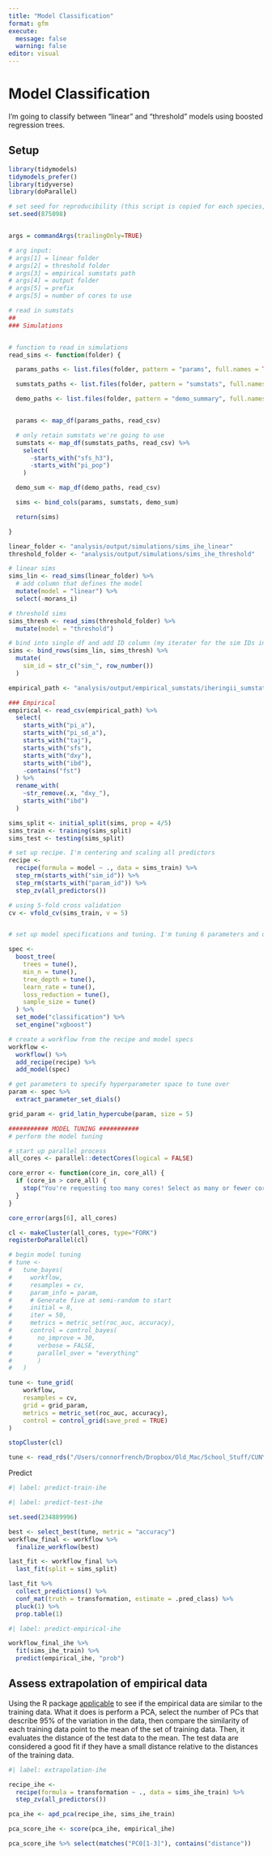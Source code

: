 ```yaml
---
title: "Model Classification"
format: gfm
execute:
  message: false
  warning: false
editor: visual
---
```


# Model Classification

I'm going to classify between "linear" and "threshold" models using boosted regression trees.

## Setup

```r
library(tidymodels)
tidymodels_prefer()
library(tidyverse)
library(doParallel)

# set seed for reproducibility (this script is copied for each species, so the seeds are retained for each species)
set.seed(875098)


args = commandArgs(trailingOnly=TRUE)

# arg input:
# args[1] = linear folder
# args[2] = threshold folder
# args[3] = empirical sumstats path
# args[4] = output folder
# args[5] = prefix
# args[5] = number of cores to use

# read in sumstats
##
### Simulations


# function to read in simulations
read_sims <- function(folder) {

  params_paths <- list.files(folder, pattern = "params", full.names = TRUE)

  sumstats_paths <- list.files(folder, pattern = "sumstats", full.names = TRUE)

  demo_paths <- list.files(folder, pattern = "demo_summary", full.names = TRUE)


  params <- map_df(params_paths, read_csv)

  # only retain sumstats we're going to use
  sumstats <- map_df(sumstats_paths, read_csv) %>%
    select(
      -starts_with("sfs_h3"),
      -starts_with("pi_pop")
    )

  demo_sum <- map_df(demo_paths, read_csv)

  sims <- bind_cols(params, sumstats, demo_sum)

  return(sims)

}

linear_folder <- "analysis/output/simulations/sims_ihe_linear"
threshold_folder <- "analysis/output/simulations/sims_ihe_threshold"

# linear sims
sims_lin <- read_sims(linear_folder) %>%
  # add column that defines the model
  mutate(model = "linear") %>% 
  select(-morans_i)

# threshold sims
sims_thresh <- read_sims(threshold_folder) %>%
  mutate(model = "threshold")

# bind into single df and add ID column (my iterater for the sim IDs in the original output didn't work)
sims <- bind_rows(sims_lin, sims_thresh) %>%
  mutate(
    sim_id = str_c("sim_", row_number())
  )

empirical_path <- "analysis/output/empirical_sumstats/iheringii_sumstats.csv"

### Empirical
empirical <- read_csv(empirical_path) %>%
  select(
    starts_with("pi_a"),
    starts_with("pi_sd_a"),
    starts_with("taj"),
    starts_with("sfs"),
    starts_with("dxy"),
    starts_with("ibd"),
    -contains("fst")
  ) %>%
  rename_with(
    ~str_remove(.x, "dxy_"),
    starts_with("ibd")
  )

sims_split <- initial_split(sims, prop = 4/5)
sims_train <- training(sims_split)
sims_test <- testing(sims_split)

# set up recipe. I'm centering and scaling all predictors
recipe <-
  recipe(formula = model ~ ., data = sims_train) %>%
  step_rm(starts_with("sim_id")) %>%
  step_rm(starts_with("param_id")) %>%
  step_zv(all_predictors())

# using 5-fold cross validation
cv <- vfold_cv(sims_train, v = 5)


# set up model specifications and tuning. I'm tuning 6 parameters and using Bayesian optimization search

spec <-
  boost_tree(
    trees = tune(),
    min_n = tune(),
    tree_depth = tune(),
    learn_rate = tune(),
    loss_reduction = tune(),
    sample_size = tune()
  ) %>%
  set_mode("classification") %>%
  set_engine("xgboost")

# create a workflow from the recipe and model specs
workflow <-
  workflow() %>%
  add_recipe(recipe) %>%
  add_model(spec)

# get parameters to specify hyperparameter space to tune over
param <- spec %>%
  extract_parameter_set_dials()

grid_param <- grid_latin_hypercube(param, size = 5)

########### MODEL TUNING ###########
# perform the model tuning

# start up parallel process
all_cores <- parallel::detectCores(logical = FALSE)

core_error <- function(core_in, core_all) {
  if (core_in > core_all) {
    stop("You're requesting too many cores! Select as many or fewer cores than are available.")
  }
}

core_error(args[6], all_cores)

cl <- makeCluster(all_cores, type="FORK")
registerDoParallel(cl)

# begin model tuning
# tune <-
#   tune_bayes(
#     workflow,
#     resamples = cv,
#     param_info = param,
#     # Generate five at semi-random to start
#     initial = 8,
#     iter = 50,
#     metrics = metric_set(roc_auc, accuracy),
#     control = control_bayes(
#       no_improve = 30,
#       verbose = FALSE,
#       parallel_over = "everything"
#       )
#   )

tune <- tune_grid(
    workflow,
    resamples = cv,
    grid = grid_param,
    metrics = metric_set(roc_auc, accuracy),
    control = control_grid(save_pred = TRUE)
)

stopCluster(cl)


```

```r
tune <- read_rds("/Users/connorfrench/Dropbox/Old_Mac/School_Stuff/CUNY/enyalius-phylogeography/enyalius/analysis/output/model_classification/test_ihe_classification_tuning_results.rds")
```


Predict

```r
#| label: predict-train-ihe


```

```r
#| label: predict-test-ihe

set.seed(234889996)

best <- select_best(tune, metric = "accuracy")
workflow_final <- workflow %>% 
  finalize_workflow(best)

last_fit <- workflow_final %>% 
  last_fit(split = sims_split)

last_fit %>%
  collect_predictions() %>% 
  conf_mat(truth = transformation, estimate = .pred_class) %>%
  pluck(1) %>% 
  prop.table(1)
```

```r
#| label: predict-empirical-ihe

workflow_final_ihe %>%
  fit(sims_ihe_train) %>% 
  predict(empirical_ihe, "prob")

```

## Assess extrapolation of empirical data

Using the R package [applicable](https://applicable.tidymodels.org/articles/continuous-data.html) to see if the empirical data are similar to the training data. What it does is perform a PCA, select the number of PCs that describe 95% of the variation in the data, then compare the similarity of each training data point to the mean of the set of training data. Then, it evaluates the distance of the test data to the mean. The test data are considered a good fit if they have a small distance relative to the distances of the training data.

```r
#| label: extrapolation-ihe

recipe_ihe <- 
  recipe(formula = transformation ~ ., data = sims_ihe_train) %>% 
  step_zv(all_predictors()) 

pca_ihe <- apd_pca(recipe_ihe, sims_ihe_train)

pca_score_ihe <- score(pca_ihe, empirical_ihe)

pca_score_ihe %>% select(matches("PC0[1-3]"), contains("distance"))

```
